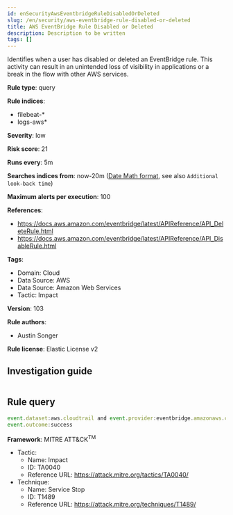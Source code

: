 ```yaml
---
id: enSecurityAwsEventbridgeRuleDisabledOrDeleted
slug: /en/security/aws-eventbridge-rule-disabled-or-deleted
title: AWS EventBridge Rule Disabled or Deleted
description: Description to be written
tags: []
---
```


<div id="aws-eventbridge-rule-disabled-or-deleted"></div>

Identifies when a user has disabled or deleted an EventBridge rule. This activity can result in an unintended loss of visibility in applications or a break in the flow with other AWS services.

**Rule type**: query

**Rule indices**: 

* filebeat-*
* logs-aws*

**Severity**: low

**Risk score**: 21

**Runs every**: 5m

**Searches indices from**: now-20m ([Date Math format](((ref))/common-options.html#date-math), see also <DocLink id="enSecurityRulesUiCreate" section="set-the-rules-schedule">`Additional look-back time`</DocLink>)

**Maximum alerts per execution**: 100

**References**: 

* https://docs.aws.amazon.com/eventbridge/latest/APIReference/API_DeleteRule.html
* https://docs.aws.amazon.com/eventbridge/latest/APIReference/API_DisableRule.html

**Tags**: 

* Domain: Cloud
* Data Source: AWS
* Data Source: Amazon Web Services
* Tactic: Impact

**Version**: 103

**Rule authors**: 

* Austin Songer

**Rule license**: Elastic License v2

## Investigation guide

```markdown

```

## Rule query

```js
event.dataset:aws.cloudtrail and event.provider:eventbridge.amazonaws.com and event.action:(DeleteRule or DisableRule) and
event.outcome:success

```

**Framework**: MITRE ATT&CK<sup>TM</sup>

* Tactic:
    * Name: Impact
    * ID: TA0040
    * Reference URL: https://attack.mitre.org/tactics/TA0040/
* Technique:
    * Name: Service Stop
    * ID: T1489
    * Reference URL: https://attack.mitre.org/techniques/T1489/


